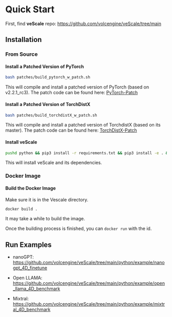 # Quick Start

First, find **veScale** repo: https://github.com/volcengine/veScale/tree/main

## Installation

### From Source

#### Install a Patched Version of PyTorch

```bash
bash patches/build_pytorch_w_patch.sh
```

This will compile and install a patched version of PyTorch (based on v2.2.1_rc3).
The patch code can be found here: [PyTorch-Patch](patches/patched_pytorch_v2.2.1_rc3.patch)

#### Install a Patched Version of TorchDistX

```bash
bash patches/build_torchdistX_w_patch.sh
```

This will compile and install a patched version of TorchdistX (based on its master).
The patch code can be found here: [TorchDistX-Patch](patches/patched_torchdistX_9c1b9f.patch)

#### Install veScale

```bash
pushd python && pip3 install -r requirements.txt && pip3 install -e . && popd
```

This will install veScale and its dependencies.

### Docker Image

#### Build the Docker Image

Make sure it is in the Vescale directory.

```bash
docker build .
```
It may take a while to build the image.

Once the building process is finished, you can `docker run` with the id.

## Run Examples

- nanoGPT: https://github.com/volcengine/veScale/tree/main/python/example/nanogpt_4D_finetune

- Open LLAMA: https://github.com/volcengine/veScale/tree/main/python/example/open_llama_4D_benchmark

- Mixtral: https://github.com/volcengine/veScale/tree/main/python/example/mixtral_4D_benchmark